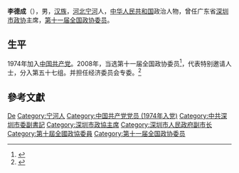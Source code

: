 '''李德成'''（{{bd|1945年|5月|}}），男，[[汉族|汉族]]，[[河北|河北]][[宁河|宁河]]人，[[中华人民共和国|中华人民共和国]]政治人物，曾任广东省[[深圳市政协|深圳市政协]]主席，[[第十一届全国政协委员|第十一届全国政协委员]]。

== 生平 ==
1974年加入[[中国共产党|中国共产党]]。2008年，当选第十一届全国政协委员<ref>{{cite news|title=第十一届全国政协委员名单|url=http://www.indaa.com.cn/zt/2009qglh/zxzs/200903/t20090303_127573.html|accessdate=2013-04-09|newspaper=新华社北京1月25日电 中国人民政治协商会议第十一届全国委员会委员名单(共2237人，2008年1月25日政协第十届全国委员会常务委员会第二十次会议通过)|date=2008年1月25日|deadurl=yes|archiveurl=https://web.archive.org/web/20130928014403/http://www.indaa.com.cn/zt/2009qglh/zxzs/200903/t20090303_127573.html|archivedate=2013年9月28日|df=}}</ref>，代表特别邀请人士，分入第五十七组。并担任经济委员会专委。<ref>{{cite news|title=全国政协信息-李德成|url=http://www.cppcc.gov.cn/CMS/wylibary/showJcwyxtInfoWylibary.action?tabJcwyxt.guid=11W0020800&wytype=wjwy|accessdate=2013-04-11|newspaper=全国政协委员会|archive-date=2020-08-18|archive-url=https://web.archive.org/web/20200818072321/http://www.cppcc.gov.cn/CMS/wylibary/showJcwyxtInfoWylibary.action?tabJcwyxt.guid=11W0020800&wytype=wjwy|dead-url=no}}</ref>

== 參考文獻 ==
{{reflist}}

{{中国政治人物小作品}}

{{Authority control}}
{{DEFAULTSORT:Li decheng}}
[[Category:李姓|De]]
[[Category:宁河人|Category:宁河人]]
[[Category:中国共产党党员_(1974年入党)|Category:中国共产党党员 (1974年入党)]]
[[Category:中共深圳市委副書記|Category:中共深圳市委副書記]]
[[Category:深圳市政協主席|Category:深圳市政協主席]]
[[Category:深圳市人民政府副市长|Category:深圳市人民政府副市长]]
[[Category:第十屆全國政協委員|Category:第十屆全國政協委員]]
[[Category:第十一届全国政协委员|Category:第十一届全国政协委员]]